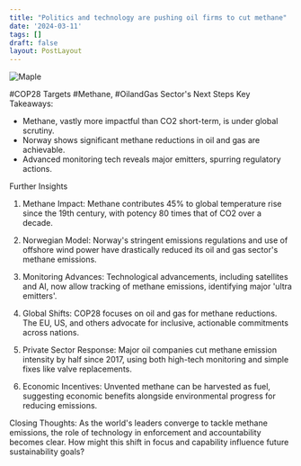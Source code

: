 ```yaml
---
title: "Politics and technology are pushing oil firms to cut methane"
date: '2024-03-11'
tags: []
draft: false
layout: PostLayout
---
```


<div className="flex justify-center">
  <div className="my-1 w-full px-2 xl:my-1 xl:w-1/2 xl:px-2">
    <img src="https://willpolesa.pythonanywhere.com/static/podcast_thumbnails/thumbnailrecYkqoySxKgFiL9j.jpg" alt="Maple" className="mx-auto h-58 w-auto" />
  </div>
</div>

#COP28 Targets #Methane, #OilandGas Sector's Next Steps
Key Takeaways:
- Methane, vastly more impactful than CO2 short-term, is under global scrutiny.
- Norway shows significant methane reductions in oil and gas are achievable.
- Advanced monitoring tech reveals major emitters, spurring regulatory actions.

Further Insights
1. Methane Impact:
Methane contributes 45% to global temperature rise since the 19th century, with potency 80 times that of CO2 over a decade.

2. Norwegian Model:
Norway's stringent emissions regulations and use of offshore wind power have drastically reduced its oil and gas sector's methane emissions.

3. Monitoring Advances:
Technological advancements, including satellites and AI, now allow tracking of methane emissions, identifying major 'ultra emitters'.

4. Global Shifts:
COP28 focuses on oil and gas for methane reductions. The EU, US, and others advocate for inclusive, actionable commitments across nations.

5. Private Sector Response:
Major oil companies cut methane emission intensity by half since 2017, using both high-tech monitoring and simple fixes like valve replacements.

6. Economic Incentives:
Unvented methane can be harvested as fuel, suggesting economic benefits alongside environmental progress for reducing emissions.

Closing Thoughts:
As the world's leaders converge to tackle methane emissions, the role of technology in enforcement and accountability becomes clear. How might this shift in focus and capability influence future sustainability goals?
